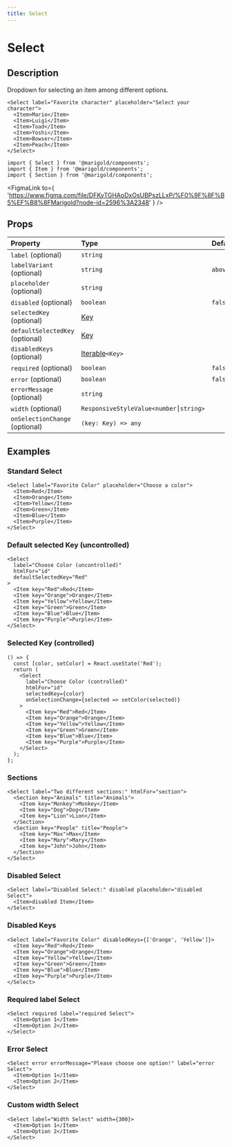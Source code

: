 ```yaml
---
title: Select
---
```



# Select

## Description

Dropdown for selecting an item among different options.

```tsx
<Select label="Favorite character" placeholder="Select your character">
  <Item>Mario</Item>
  <Item>Luigi</Item>
  <Item>Toad</Item>
  <Item>Yoshi</Item>
  <Item>Bowser</Item>
  <Item>Peach</Item>
</Select>
```

```tsx onlyCode
import { Select } from '@marigold/components';
import { Item } from '@marigold/components';
import { Section } from '@marigold/components';
```

<FigmaLink
  to={
    'https://www.figma.com/file/DFKyTGHAoDxOsUBPszLLxP/%F0%9F%8F%B5%EF%B8%8FMarigold?node-id=2596%3A2348'
  }
/>

## Props

| Property                        | Type                                                                                                     | Default |
| :------------------------------ | :------------------------------------------------------------------------------------------------------- | :------ |
| `label` (optional)              | `string`                                                                                                 |         |
| `labelVariant` (optional)       | `string`                                                                                                 | `above` |
| `placeholder` (optional)        | `string`                                                                                                 |         |
| `disabled` (optional)           | `boolean`                                                                                                | `false` |
| `selectedKey` (optional)        | [Key](https://reactjs.org/docs/lists-and-keys.html)                                                      |         |
| `defaultSelectedKey` (optional) | [Key](https://reactjs.org/docs/lists-and-keys.html)                                                      |         |
| `disabledKeys` (optional)       | [Iterable](https://developer.mozilla.org/en-US/docs/Web/JavaScript/Reference/Iteration_protocols)`<Key>` |         |
| `required` (optional)           | `boolean`                                                                                                | `false` |
| `error` (optional)              | `boolean`                                                                                                | `false` |
| `errorMessage` (optional)       | `string`                                                                                                 |         |
| `width` (optional)              | `ResponsiveStyleValue<number⎮string>`                                                                    |         |
| `onSelectionChange` (optional)  | `(key: Key) => any`                                                                                      |         |

## Examples

### Standard Select

```tsx
<Select label="Favorite Color" placeholder="Choose a color">
  <Item>Red</Item>
  <Item>Orange</Item>
  <Item>Yellow</Item>
  <Item>Green</Item>
  <Item>Blue</Item>
  <Item>Purple</Item>
</Select>
```

### Default selected Key (uncontrolled)

```tsx
<Select
  label="Choose Color (uncontrolled)"
  htmlFor="id"
  defaultSelectedKey="Red"
>
  <Item key="Red">Red</Item>
  <Item key="Orange">Orange</Item>
  <Item key="Yellow">Yellow</Item>
  <Item key="Green">Green</Item>
  <Item key="Blue">Blue</Item>
  <Item key="Purple">Purple</Item>
</Select>
```

### Selected Key (controlled)

```tsx
() => {
  const [color, setColor] = React.useState('Red');
  return (
    <Select
      label="Choose Color (controlled)"
      htmlFor="id"
      selectedKey={color}
      onSelectionChange={selected => setColor(selected)}
    >
      <Item key="Red">Red</Item>
      <Item key="Orange">Orange</Item>
      <Item key="Yellow">Yellow</Item>
      <Item key="Green">Green</Item>
      <Item key="Blue">Blue</Item>
      <Item key="Purple">Purple</Item>
    </Select>
  );
};
```

### Sections

```tsx
<Select label="Two different sections:" htmlFor="section">
  <Section key="Animals" title="Animals">
    <Item key="Monkey">Monkey</Item>
    <Item key="Dog">Dog</Item>
    <Item key="Lion">Lion</Item>
  </Section>
  <Section key="People" title="People">
    <Item key="Max">Max</Item>
    <Item key="Mary">Mary</Item>
    <Item key="John">John</Item>
  </Section>
</Select>
```

### Disabled Select

```tsx
<Select label="Disabled Select:" disabled placeholder="disabled Select">
  <Item>disabled Item</Item>
</Select>
```

### Disabled Keys

```tsx
<Select label="Favorite Color" disabledKeys={['Orange', 'Yellow']}>
  <Item key="Red">Red</Item>
  <Item key="Orange">Orange</Item>
  <Item key="Yellow">Yellow</Item>
  <Item key="Green">Green</Item>
  <Item key="Blue">Blue</Item>
  <Item key="Purple">Purple</Item>
</Select>
```

### Required label Select

```tsx
<Select required label="required Select">
  <Item>Option 1</Item>
  <Item>Option 2</Item>
</Select>
```

### Error Select

```tsx
<Select error errorMessage="Please choose one option!" label="error Select">
  <Item>Option 1</Item>
  <Item>Option 2</Item>
</Select>
```

### Custom width Select

```tsx
<Select label="Width Select" width={300}>
  <Item>Option 1</Item>
  <Item>Option 2</Item>
</Select>
```
